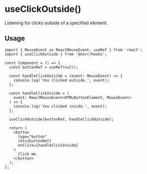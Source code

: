 # useClickOutside()

Listening for clicks outside of a specified element.

## Usage

```tsx copy
import { MouseEvent as ReactMouseEvent, useRef } from 'react';
import { useClickOutside } from '@norr/hooks';

const Component = () => {
  const buttonRef = useRef(null);

  const handleClickOutside = (event: MouseEvent) => {
    console.log('You clicked outside.', event);
  };

  const handleClickInside = (
    event: ReactMouseEvent<HTMLButtonElement, MouseEvent>
  ) => {
    console.log('You clicked inside.', event);
  };

  useClickOutside(buttonRef, handleClickOutside);

  return (
    <button
      type="button"
      ref={buttonRef}
      onClick={handleClickInside}
    >
      Click me.
    </button>
  );
};
```
